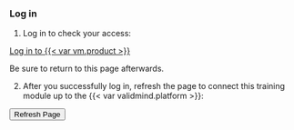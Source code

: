 ### Log in

1. Log in to check your access:

::: {.tc}
[Log in to {{< var vm.product >}}](https://app.prod.validmind.ai){.button target="_blank"}
:::

::: {.tc .f3}
Be sure to return to this page afterwards.
:::

2. After you successfully log in, refresh the page to connect this training module up to the {{< var validmind.platform >}}: 

::: {.tc}
<button class="button" onClick="window.location.reload();">Refresh Page</button>

:::